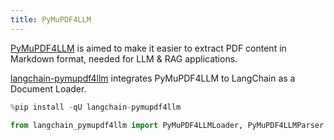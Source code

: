 ```yaml
---
title: PyMuPDF4LLM
---
```


[PyMuPDF4LLM](https://pymupdf.readthedocs.io/en/latest/pymupdf4llm) is aimed to make it easier to extract PDF content in Markdown format, needed for LLM & RAG applications.

[langchain-pymupdf4llm](https://github.com/lakinduboteju/langchain-pymupdf4llm) integrates PyMuPDF4LLM to LangChain as a Document Loader.


```python
%pip install -qU langchain-pymupdf4llm
```


```python
from langchain_pymupdf4llm import PyMuPDF4LLMLoader, PyMuPDF4LLMParser
```

